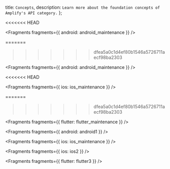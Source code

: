   title: `Concepts`,
  description: `Learn more about the foundation concepts of Amplify's API category.`
};

<<<<<<< HEAD

<Fragments fragments={{ android: android_maintenance }} />

=======
>>>>>>> dfea5a0c1d4ef80b1546a5726711aecf98ba2303

<Fragments fragments={{ android: android_maintenance }} />

<<<<<<< HEAD

<Fragments fragments={{ ios: ios_maintenance }} />

=======
>>>>>>> dfea5a0c1d4ef80b1546a5726711aecf98ba2303

<Fragments fragments={{ flutter: flutter_maintenance }} />


<Fragments fragments={{ android: android1 }} />


<Fragments fragments={{ ios: ios_maintenance }} />


<Fragments fragments={{ ios: ios2 }} />


<Fragments fragments={{ flutter: flutter3 }} />
